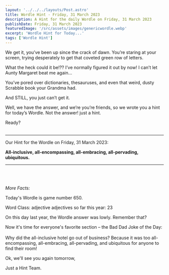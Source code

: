 ```yaml
---
layout: '../../../layouts/Post.astro'
title: Wordle Hint - Friday, 31 March 2023
description: A Hint for the daily Wordle on Friday, 31 March 2023
publishDate: Friday, 31 March 2023
featuredImage: '/src/assets/images/genericwordle.webp'
excerpt: 'Wordle Hint for Today...'
tags: ['Wordle Hint']
---
```


We get it, you’ve been up since the crack of dawn. You’re staring at your screen, trying desperately to get that coveted green row of letters. 

What the heck could it be!??
I’ve normally figured it out by now!
I can’t let Aunty Margaret beat me again… 

You’ve pored over dictionaries, thesauruses, and even that weird, dusty Scrabble book your Grandma had.

And STILL, you just can’t get it. 

Well, we have the answer, and we’re you’re friends, so we wrote you a hint for today’s Wordle.
Not the answer! just a hint. 

Ready?<br /><br />

----

Our Hint for the Wordle on Friday, 31 March 2023:

**All-inclusive, all-encompassing, all-embracing, all-pervading, ubiquitous.** 


----

<br /><br /><br />*More Facts:*

Today's Wordle is game number 650.

Word Class: adjective adjectives so far this year: 23 

On this day last year, the Wordle answer was lowly. Remember that? 

Now it's time for everyone's favorite section – the Bad Dad Joke of the Day:<br /><br />Why did the all-inclusive hotel go out of business? Because it was too all-encompassing, all-embracing, all-pervading, and ubiquitous for anyone to find their room! 

Ok, we'll see you again tomorrow, 

Just a Hint Team.
